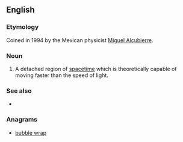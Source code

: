 ==English==

===Etymology===

Coined in 1994 by the Mexican physicist [[w:Miguel Alcubierre|Miguel Alcubierre]].

===Noun===
{{en-noun|sg=[[warp]] [[bubble]]}}

# {{astrophysics|science fiction}} A detached region of [[spacetime]] which is theoretically capable of moving faster than the speed of light.

===See also===
* {{pedialite|Alcubierre drive}}

===Anagrams===
* [[bubble wrap#English|bubble wrap]]